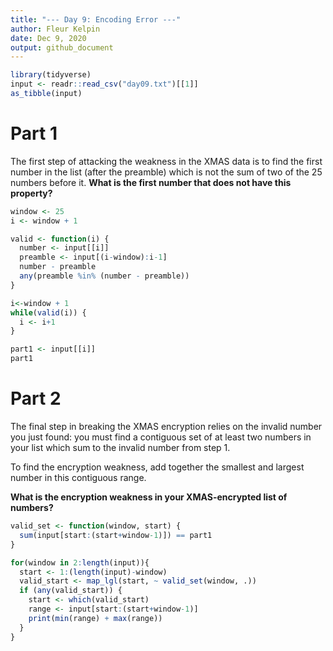 ```yaml
---
title: "--- Day 9: Encoding Error ---"
author: Fleur Kelpin
date: Dec 9, 2020
output: github_document
---
```

```r
library(tidyverse)
input <- readr::read_csv("day09.txt")[[1]]
as_tibble(input)
```
# Part 1
The first step of attacking the weakness in the XMAS data is to find the first
number in the list (after the preamble) which is not the sum of two of the 25
numbers before it. **What is the first number that does not have this
property?**
```r
window <- 25
i <- window + 1

valid <- function(i) {
  number <- input[[i]]
  preamble <- input[(i-window):i-1]
  number - preamble
  any(preamble %in% (number - preamble))
}

i<-window + 1
while(valid(i)) {
  i <- i+1
}

part1 <- input[[i]]
part1
```
# Part 2

The final step in breaking the XMAS encryption relies on the invalid number you
just found: you must find a contiguous set of at least two numbers in your list
which sum to the invalid number from step 1.

To find the encryption weakness, add together the smallest and largest number in
this contiguous range.

**What is the encryption weakness in your XMAS-encrypted list of numbers?**

```r
valid_set <- function(window, start) {
  sum(input[start:(start+window-1)]) == part1
}

for(window in 2:length(input)){
  start <- 1:(length(input)-window)
  valid_start <- map_lgl(start, ~ valid_set(window, .))
  if (any(valid_start)) {
    start <- which(valid_start)
    range <- input[start:(start+window-1)]
    print(min(range) + max(range))
  }
}
```